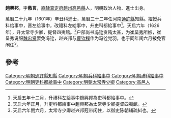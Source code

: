 '''趙興邦'''，字'''儆言'''，[[直隸|直隸]][[真定府|真定府]][[趙州|趙州]][[高邑縣|高邑縣]]人，明朝政治人物、進士出身。

萬曆二十九年（1601年）辛丑科進士，萬曆三十二年任河南[[通許縣|通許縣]]知縣。擢授兵科给事中，晋左给事中，改禮科左給事中，升吏科都給事中<ref>天启五年十二月，升禮科左給事中趙興邦為吏科都給事中。</ref>。天启六年（1626年），升太常寺少卿，提督四夷館。<ref>天启六年正月，升吏科都給事中趙興邦為太常寺少卿提督四夷館。</ref>户部尚书[[冯铨|冯铨]]贪贿太甚，为[[崔呈秀|崔呈秀]]所嫉，崔呈秀说服[[魏忠贤|魏忠贤]]罢免冯铨，赵兴邦与[[曹钦程|曹钦程]]作为冯铨党羽，也于同年闰六月被免官闲住<ref>天启六年閏六月，太常寺少卿赵兴邦冠带闲住，以御史陈朝辅疏糾也。</ref>。

==參考==
{{reflist}}

{{start box}}
{{s-off}}
{{s-before|[[張應昌|張應昌]]}}
{{s-title|明朝通許縣知縣|1604年－1606年}}
{{s-after|[[傅國山|傅國山]]}}
{{end box}}

{{明朝人物小作品}}
{{萬曆二十九年辛丑科殿試金榜}}
{{DEFAULTSORT:Zhao趙}}
[[Category:明朝通許縣知縣|Category:明朝通許縣知縣]]
[[Category:明朝兵科給事中|Category:明朝兵科給事中]]
[[Category:明朝禮科給事中|Category:明朝禮科給事中]]
[[Category:明朝吏科都給事中|Category:明朝吏科都給事中]]
[[Category:明朝太常寺少卿|Category:明朝太常寺少卿]]
[[Category:高邑人|Category:高邑人]]